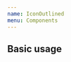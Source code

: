 ```yaml
---
name: IconOutlined
menu: Components
---
```




## Basic usage

<Playground>
  <IconOutlined
    Asset={SvgEth}
    color="primary"
    width={30}
    height={30}
    borderWidth="4px"
  />
  <IconOutlined Asset={SvgPoly} color="primary" width={30} height={30} />
  <IconOutlined Asset={SvgAccount} color="primary" width={30} height={30} />
  <IconOutlined
    Asset={SvgToken}
    color="primary"
    width={30}
    height={30}
    scale={0.95}
  />
</Playground>
